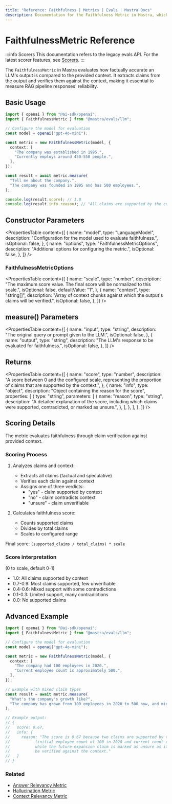 ```yaml
---
title: "Reference: Faithfulness | Metrics | Evals | Mastra Docs"
description: Documentation for the Faithfulness Metric in Mastra, which evaluates the factual accuracy of LLM outputs compared to the provided context.
---
```



# FaithfulnessMetric Reference

:::info Scorers
This documentation refers to the legacy evals API. For the latest scorer features, see [Scorers](/docs/scorers/overview).
:::

The `FaithfulnessMetric` in Mastra evaluates how factually accurate an LLM's output is compared to the provided context. It extracts claims from the output and verifies them against the context, making it essential to measure RAG pipeline responses' reliability.

## Basic Usage

```typescript
import { openai } from "@ai-sdk/openai";
import { FaithfulnessMetric } from "@mastra/evals/llm";

// Configure the model for evaluation
const model = openai("gpt-4o-mini");

const metric = new FaithfulnessMetric(model, {
  context: [
    "The company was established in 1995.",
    "Currently employs around 450-550 people.",
  ],
});

const result = await metric.measure(
  "Tell me about the company.",
  "The company was founded in 1995 and has 500 employees.",
);

console.log(result.score); // 1.0
console.log(result.info.reason); // "All claims are supported by the context."
```

## Constructor Parameters

<PropertiesTable
  content={[
    {
      name: "model",
      type: "LanguageModel",
      description: "Configuration for the model used to evaluate faithfulness.",
      isOptional: false,
    },
    {
      name: "options",
      type: "FaithfulnessMetricOptions",
      description: "Additional options for configuring the metric.",
      isOptional: false,
    },
  ]}
/>

### FaithfulnessMetricOptions

<PropertiesTable
  content={[
    {
      name: "scale",
      type: "number",
      description:
        "The maximum score value. The final score will be normalized to this scale.",
      isOptional: false,
      defaultValue: "1",
    },
    {
      name: "context",
      type: "string[]",
      description:
        "Array of context chunks against which the output's claims will be verified.",
      isOptional: false,
    },
  ]}
/>

## measure() Parameters

<PropertiesTable
  content={[
    {
      name: "input",
      type: "string",
      description: "The original query or prompt given to the LLM.",
      isOptional: false,
    },
    {
      name: "output",
      type: "string",
      description: "The LLM's response to be evaluated for faithfulness.",
      isOptional: false,
    },
  ]}
/>

## Returns

<PropertiesTable
  content={[
    {
      name: "score",
      type: "number",
      description:
        "A score between 0 and the configured scale, representing the proportion of claims that are supported by the context.",
    },
    {
      name: "info",
      type: "object",
      description: "Object containing the reason for the score",
      properties: [
        {
          type: "string",
          parameters: [
            {
              name: "reason",
              type: "string",
              description:
                "A detailed explanation of the score, including which claims were supported, contradicted, or marked as unsure.",
            },
          ],
        },
      ],
    },
  ]}
/>

## Scoring Details

The metric evaluates faithfulness through claim verification against provided context.

### Scoring Process

1. Analyzes claims and context:

   - Extracts all claims (factual and speculative)
   - Verifies each claim against context
   - Assigns one of three verdicts:
     - "yes" - claim supported by context
     - "no" - claim contradicts context
     - "unsure" - claim unverifiable

2. Calculates faithfulness score:
   - Counts supported claims
   - Divides by total claims
   - Scales to configured range

Final score: `(supported_claims / total_claims) * scale`

### Score interpretation

(0 to scale, default 0-1)

- 1.0: All claims supported by context
- 0.7-0.9: Most claims supported, few unverifiable
- 0.4-0.6: Mixed support with some contradictions
- 0.1-0.3: Limited support, many contradictions
- 0.0: No supported claims

## Advanced Example

```typescript
import { openai } from "@ai-sdk/openai";
import { FaithfulnessMetric } from "@mastra/evals/llm";

// Configure the model for evaluation
const model = openai("gpt-4o-mini");

const metric = new FaithfulnessMetric(model, {
  context: [
    "The company had 100 employees in 2020.",
    "Current employee count is approximately 500.",
  ],
});

// Example with mixed claim types
const result = await metric.measure(
  "What's the company's growth like?",
  "The company has grown from 100 employees in 2020 to 500 now, and might expand to 1000 by next year.",
);

// Example output:
// {
//   score: 0.67,
//   info: {
//     reason: "The score is 0.67 because two claims are supported by the context
//           (initial employee count of 100 in 2020 and current count of 500),
//           while the future expansion claim is marked as unsure as it cannot
//           be verified against the context."
//   }
// }
```

### Related

- [Answer Relevancy Metric](./answer-relevancy)
- [Hallucination Metric](./hallucination)
- [Context Relevancy Metric](./context-relevancy)
